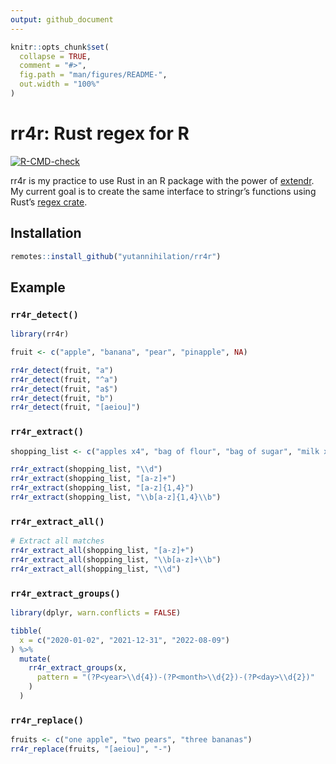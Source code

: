 ```yaml
---
output: github_document
---
```


<!-- README.md is generated from README.Rmd. Please edit that file -->

```r
knitr::opts_chunk$set(
  collapse = TRUE,
  comment = "#>",
  fig.path = "man/figures/README-",
  out.width = "100%"
)
```

# rr4r: Rust regex for R

<!-- badges: start -->
[![R-CMD-check](https://github.com/yutannihilation/rr4r/workflows/R-CMD-check/badge.svg)](https://github.com/yutannihilation/rr4r/actions)
<!-- badges: end -->

rr4r is my practice to use Rust in an R package with the power of [extendr](https://github.com/extendr/extendr).
My current goal is to create the same interface to stringr's functions using Rust's [regex crate](https://docs.rs/regex/1.4.3/regex/).

## Installation

``` r
remotes::install_github("yutannihilation/rr4r")
```

## Example

### `rr4r_detect()`

```r
library(rr4r)

fruit <- c("apple", "banana", "pear", "pinapple", NA)

rr4r_detect(fruit, "a")
rr4r_detect(fruit, "^a")
rr4r_detect(fruit, "a$")
rr4r_detect(fruit, "b")
rr4r_detect(fruit, "[aeiou]")
```

### `rr4r_extract()`

```r
shopping_list <- c("apples x4", "bag of flour", "bag of sugar", "milk x2")

rr4r_extract(shopping_list, "\\d")
rr4r_extract(shopping_list, "[a-z]+")
rr4r_extract(shopping_list, "[a-z]{1,4}")
rr4r_extract(shopping_list, "\\b[a-z]{1,4}\\b")
```

### `rr4r_extract_all()`

```r
# Extract all matches
rr4r_extract_all(shopping_list, "[a-z]+")
rr4r_extract_all(shopping_list, "\\b[a-z]+\\b")
rr4r_extract_all(shopping_list, "\\d")
```


### `rr4r_extract_groups()`

```r
library(dplyr, warn.conflicts = FALSE)

tibble(
  x = c("2020-01-02", "2021-12-31", "2022-08-09")
) %>% 
  mutate(
    rr4r_extract_groups(x, 
      pattern = "(?P<year>\\d{4})-(?P<month>\\d{2})-(?P<day>\\d{2})"
    )
  )
```


### `rr4r_replace()`

```r
fruits <- c("one apple", "two pears", "three bananas")
rr4r_replace(fruits, "[aeiou]", "-")
```

